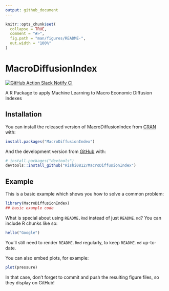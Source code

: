 ```yaml
---
output: github_document
---
```


<!-- README.md is generated from README.Rmd. Please edit that file -->

```r
knitr::opts_chunk$set(
  collapse = TRUE,
  comment = "#>",
  fig.path = "man/figures/README-",
  out.width = "100%"
)
```

# MacroDiffusionIndex

<!-- badges: start -->
[![GitHub Action Slack Notify CI](https://github.com/Rishi0812/MacroDiffusionIndex/workflows/R-CMD-check/badge.svg)](https://github.com/Rishi0812/MacroDiffusionIndex/actions)
<!-- badges: end -->

A R Package to apply Machine Learning to Macro Economic Diffusion Indexes

## Installation

You can install the released version of MacroDiffusionIndex from [CRAN](https://CRAN.R-project.org) with:

``` r
install.packages("MacroDiffusionIndex")
```

And the development version from [GitHub](https://github.com/Rishi0812/MacroDiffusionIndex) with:

``` r
# install.packages("devtools")
devtools::install_github("Rishi0812/MacroDiffusionIndex")
```
## Example

This is a basic example which shows you how to solve a common problem:

```r
library(MacroDiffusionIndex)
## basic example code
```

What is special about using `README.Rmd` instead of just `README.md`? You can include R chunks like so:

```r
hello("Google")
```

You'll still need to render `README.Rmd` regularly, to keep `README.md` up-to-date.

You can also embed plots, for example:

```r
plot(pressure)
```

In that case, don't forget to commit and push the resulting figure files, so they display on GitHub!
